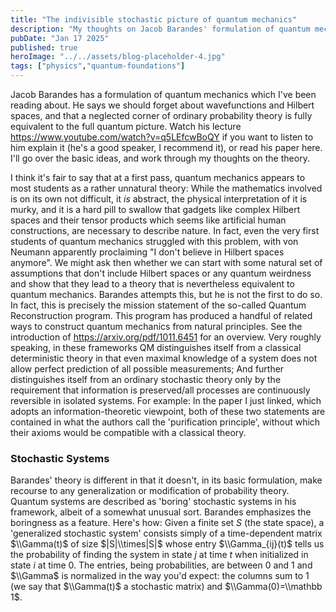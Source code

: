 ```yaml
---
title: "The indivisible stochastic picture of quantum mechanics"
description: "My thoughts on Jacob Barandes' formulation of quantum mechanics"
pubDate: "Jan 17 2025"
published: true
heroImage: "../../assets/blog-placeholder-4.jpg"
tags: ["physics","quantum-foundations"]
---
```



Jacob Barandes has a formulation of quantum mechanics which I've been reading about. He says we should forget about wavefunctions and Hilbert spaces, and that a neglected corner of ordinary probability theory is fully equivalent to the full quantum picture. Watch his lecture https://www.youtube.com/watch?v=q5LEfcwBoQY if you want to listen to him explain it (he's a good speaker, I recommend it), or read his paper here. I'll go over the basic ideas, and work through my thoughts on the theory.

I think it's fair to say that at a first pass, quantum mechanics appears to most students as a rather unnatural theory: While the mathematics involved is on its own not difficult, it *is* abstract, the physical interpretation of it is murky, and it is a hard pill to swallow that gadgets like complex Hilbert spaces and their tensor products which seems like artificial human constructions, are necessary to describe nature. In fact, even the very first students of quantum mechanics struggled with this problem, with von Neumann apparently proclaiming "I don't believe in Hilbert spaces anymore". We might ask then whether we can start with some natural set of assumptions that don't include Hilbert spaces or any quantum weirdness and show that they lead to a theory that is nevertheless equivalent to quantum mechanics.
Barandes attempts this, but he is not the first to do so. In fact, this is precisely the mission statement of the so-called Quantum Reconstruction program. This program has produced a handful of related ways to construct quantum mechanics from natural principles. See the introduction of https://arxiv.org/pdf/1011.6451 for an overview. Very roughly speaking, in these frameworks QM distinguishes itself from a classical deterministic theory in that even maximal knowledge of a system does not allow perfect prediction of all possible measurements; And further distinguishes itself from an ordinary stochastic theory only by the requirement that information is preserved/all processes are continuously reversible in isolated systems. For example: In the paper I just linked, which adopts an information-theoretic viewpoint, both of these two statements are contained in what the authors call the 'purification principle', without which their axioms would be compatible with a classical theory.

### Stochastic Systems
Barandes' theory is different in that it doesn't, in its basic formulation, make recourse to any generalization or modification of probability theory. Quantum systems are described as 'boring' stochastic systems in his framework, albeit of a somewhat unusual sort. Barandes emphasizes the boringness as a feature. 
Here's how: Given a finite set $S$ (the state space), a 'generalized stochastic system' consists simply of a time-dependent matrix $\\Gamma(t)$ of size $|S|\\times|S|$ whose entry $\\Gamma_{ij}(t)$ tells us the probability of finding the system in state $j$ at time $t$ when initialized in state $i$ at time $0$. The entries, being probabilities, are between 0 and 1 and $\\Gamma$ is normalized in the way you'd expect: the columns sum to 1 (we say that $\\Gamma(t)$ a stochastic matrix) and $\\Gamma(0)=\\mathbb 1$.

